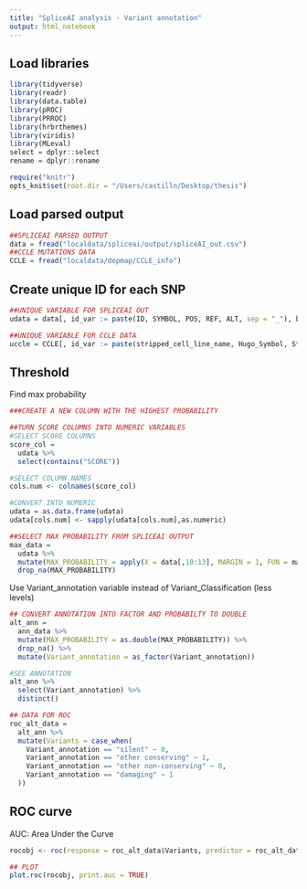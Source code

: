 ```yaml
---
title: "SpliceAI analysis - Variant annotation"
output: html_notebook
---
```


## Load libraries

```r
library(tidyverse)
library(readr)
library(data.table)
library(pROC)
library(PRROC)
library(hrbrthemes)
library(viridis)
library(MLeval)
select = dplyr::select
rename = dplyr::rename
```

```r
require("knitr")
opts_knit$set(root.dir = "/Users/castilln/Desktop/thesis")
```


## Load parsed output
```r
##SPLICEAI PARSED OUTPUT
data = fread("localdata/spliceai/output/spliceAI_out.csv")
##CCLE MUTATIONS DATA
CCLE = fread("localdata/depmap/CCLE_info")
```

## Create unique ID for each SNP 
```r
##UNIQUE VARIABLE FOR SPLICEAI OUT
udata = data[, id_var := paste(ID, SYMBOL, POS, REF, ALT, sep = "_"), by = .(ID, SYMBOL, POS, REF, ALT)]

##UNIQUE VARIABLE FOR CCLE DATA
uccle = CCLE[, id_var := paste(stripped_cell_line_name, Hugo_Symbol, Start_position, Reference_Allele, Tumor_Seq_Allele1, sep = "_"), by = .(stripped_cell_line_name, Hugo_Symbol, Start_position, Reference_Allele, Tumor_Seq_Allele1)]
```


## Threshold
Find max probability 
```r
###CREATE A NEW COLUMN WITH THE HIGHEST PROBABILITY

##TURN SCORE COLUMNS INTO NUMERIC VARIABLES
#SELECT SCORE COLUMNS
score_col = 
  udata %>% 
  select(contains("SCORE")) 

#SELECT COLUMN NAMES
cols.num <- colnames(score_col)

#CONVERT INTO NUMERIC
udata = as.data.frame(udata)
udata[cols.num] <- sapply(udata[cols.num],as.numeric)

##SELECT MAX PROBABILITY FROM SPLICEAI OUTPUT
max_data =
  udata %>% 
  mutate(MAX_PROBABILITY = apply(X = data[,10:13], MARGIN = 1, FUN = max)) %>% 
  drop_na(MAX_PROBABILITY)
```

Use Variant_annotation variable instead of Variant_Classification (less levels)
```r
## CONVERT ANNOTATION INTO FACTOR AND PROBABILTY TO DOUBLE 
alt_ann = 
  ann_data %>% 
  mutate(MAX_PROBABILITY = as.double(MAX_PROBABILITY)) %>% 
  drop_na() %>% 
  mutate(Variant_annotation = as_factor(Variant_annotation)) 

#SEE ANNOTATION
alt_ann %>% 
  select(Variant_annotation) %>% 
  distinct()

## DATA FOR ROC
roc_alt_data = 
  alt_ann %>% 
  mutate(Variants = case_when(
    Variant_annotation == "silent" ~ 0,
    Variant_annotation == "other conserving" ~ 1, 
    Variant_annotation == "other non-conserving" ~ 0, 
    Variant_annotation == "damaging" ~ 1
  ))
```

## ROC curve
AUC: Area Under the Curve
```r
rocobj <- roc(response = roc_alt_data$Variants, predictor = roc_alt_data$MAX_PROBABILITY, partial.auc.correct = TRUE, percent = TRUE)

## PLOT 
plot.roc(rocobj, print.auc = TRUE)
```